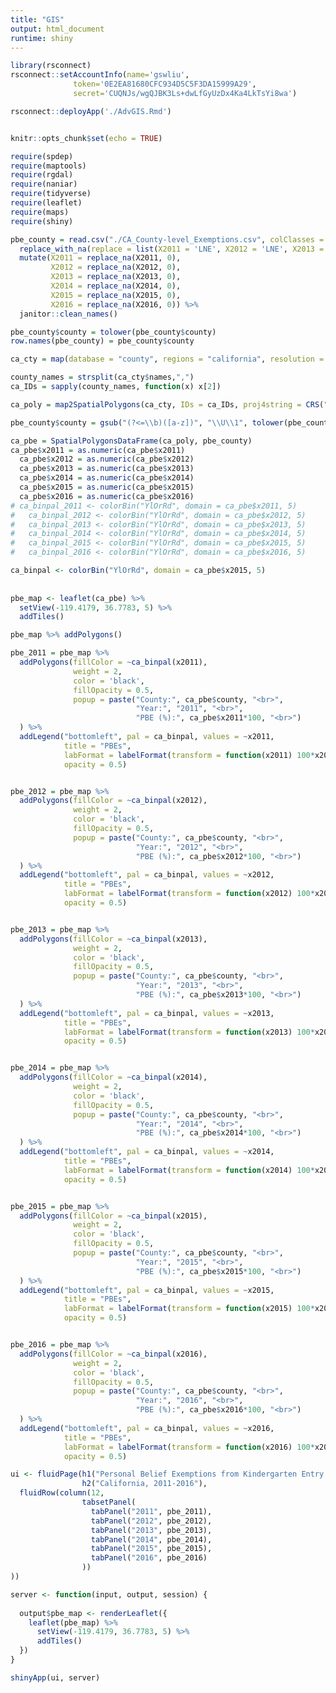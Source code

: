 ```yaml
---
title: "GIS"
output: html_document
runtime: shiny
---
```



```r
library(rsconnect)
rsconnect::setAccountInfo(name='gswliu',
			  token='0E2EA81680CFC934D5C5F3DA15999A29',
			  secret='CUQNJs/wgQJBK3Ls+dwLfGyUzDx4Ka4LkTsYi8wa')

rsconnect::deployApp('./AdvGIS.Rmd')


knitr::opts_chunk$set(echo = TRUE)

require(spdep)
require(maptools)
require(rgdal)
require(naniar)
require(tidyverse)
require(leaflet)
require(maps)
require(shiny)

pbe_county = read.csv("./CA_County-level_Exemptions.csv", colClasses = c('character')) %>% 
  replace_with_na(replace = list(X2011 = 'LNE', X2012 = 'LNE', X2013 = 'LNE', X2014 = 'LNE', X2015 = 'LNE', X2016 = 'LNE')) %>% 
  mutate(X2011 = replace_na(X2011, 0), 
         X2012 = replace_na(X2012, 0), 
         X2013 = replace_na(X2013, 0), 
         X2014 = replace_na(X2014, 0),
         X2015 = replace_na(X2015, 0),
         X2016 = replace_na(X2016, 0)) %>% 
  janitor::clean_names()

pbe_county$county = tolower(pbe_county$county)
row.names(pbe_county) = pbe_county$county

ca_cty = map(database = "county", regions = "california", resolution = 0, fill = T)

county_names = strsplit(ca_cty$names,",")
ca_IDs = sapply(county_names, function(x) x[2])

ca_poly = map2SpatialPolygons(ca_cty, IDs = ca_IDs, proj4string = CRS("+init=epsg:4326"))

pbe_county$county = gsub("(?<=\\b)([a-z])", "\\U\\1", tolower(pbe_county$county), perl=TRUE)

ca_pbe = SpatialPolygonsDataFrame(ca_poly, pbe_county)
ca_pbe$x2011 = as.numeric(ca_pbe$x2011)
  ca_pbe$x2012 = as.numeric(ca_pbe$x2012)
  ca_pbe$x2013 = as.numeric(ca_pbe$x2013)
  ca_pbe$x2014 = as.numeric(ca_pbe$x2014)
  ca_pbe$x2015 = as.numeric(ca_pbe$x2015)
  ca_pbe$x2016 = as.numeric(ca_pbe$x2016)
# ca_binpal_2011 <- colorBin("YlOrRd", domain = ca_pbe$x2011, 5)
#   ca_binpal_2012 <- colorBin("YlOrRd", domain = ca_pbe$x2012, 5)
#   ca_binpal_2013 <- colorBin("YlOrRd", domain = ca_pbe$x2013, 5)
#   ca_binpal_2014 <- colorBin("YlOrRd", domain = ca_pbe$x2014, 5)
#   ca_binpal_2015 <- colorBin("YlOrRd", domain = ca_pbe$x2015, 5)
#   ca_binpal_2016 <- colorBin("YlOrRd", domain = ca_pbe$x2016, 5)

ca_binpal <- colorBin("YlOrRd", domain = ca_pbe$x2015, 5)
  
  
pbe_map <- leaflet(ca_pbe) %>%
  setView(-119.4179, 36.7783, 5) %>%
  addTiles()

pbe_map %>% addPolygons()

pbe_2011 = pbe_map %>% 
  addPolygons(fillColor = ~ca_binpal(x2011),
              weight = 2,
              color = 'black',
              fillOpacity = 0.5,
              popup = paste("County:", ca_pbe$county, "<br>",
                            "Year:", "2011", "<br>",
                            "PBE (%):", ca_pbe$x2011*100, "<br>")
  ) %>% 
  addLegend("bottomleft", pal = ca_binpal, values = ~x2011,
            title = "PBEs",
            labFormat = labelFormat(transform = function(x2011) 100*x2011, suffix = "%"),
            opacity = 0.5)


pbe_2012 = pbe_map %>% 
  addPolygons(fillColor = ~ca_binpal(x2012),
              weight = 2,
              color = 'black',
              fillOpacity = 0.5,
              popup = paste("County:", ca_pbe$county, "<br>",
                            "Year:", "2012", "<br>",
                            "PBE (%):", ca_pbe$x2012*100, "<br>")
  ) %>% 
  addLegend("bottomleft", pal = ca_binpal, values = ~x2012,
            title = "PBEs",
            labFormat = labelFormat(transform = function(x2012) 100*x2012, suffix = "%"),
            opacity = 0.5)


pbe_2013 = pbe_map %>% 
  addPolygons(fillColor = ~ca_binpal(x2013),
              weight = 2,
              color = 'black',
              fillOpacity = 0.5,
              popup = paste("County:", ca_pbe$county, "<br>",
                            "Year:", "2013", "<br>",
                            "PBE (%):", ca_pbe$x2013*100, "<br>")
  ) %>% 
  addLegend("bottomleft", pal = ca_binpal, values = ~x2013,
            title = "PBEs",
            labFormat = labelFormat(transform = function(x2013) 100*x2013, suffix = "%"),
            opacity = 0.5)


pbe_2014 = pbe_map %>% 
  addPolygons(fillColor = ~ca_binpal(x2014),
              weight = 2,
              color = 'black',
              fillOpacity = 0.5,
              popup = paste("County:", ca_pbe$county, "<br>",
                            "Year:", "2014", "<br>",
                            "PBE (%):", ca_pbe$x2014*100, "<br>")
  ) %>% 
  addLegend("bottomleft", pal = ca_binpal, values = ~x2014,
            title = "PBEs",
            labFormat = labelFormat(transform = function(x2014) 100*x2014, suffix = "%"),
            opacity = 0.5)


pbe_2015 = pbe_map %>% 
  addPolygons(fillColor = ~ca_binpal(x2015),
              weight = 2,
              color = 'black',
              fillOpacity = 0.5,
              popup = paste("County:", ca_pbe$county, "<br>",
                            "Year:", "2015", "<br>",
                            "PBE (%):", ca_pbe$x2015*100, "<br>")
  ) %>% 
  addLegend("bottomleft", pal = ca_binpal, values = ~x2015,
            title = "PBEs",
            labFormat = labelFormat(transform = function(x2015) 100*x2015, suffix = "%"),
            opacity = 0.5)


pbe_2016 = pbe_map %>% 
  addPolygons(fillColor = ~ca_binpal(x2016),
              weight = 2,
              color = 'black',
              fillOpacity = 0.5,
              popup = paste("County:", ca_pbe$county, "<br>",
                            "Year:", "2016", "<br>",
                            "PBE (%):", ca_pbe$x2016*100, "<br>")
  ) %>% 
  addLegend("bottomleft", pal = ca_binpal, values = ~x2016,
            title = "PBEs",
            labFormat = labelFormat(transform = function(x2016) 100*x2016, suffix = "%"),
            opacity = 0.5)
```

```r
ui <- fluidPage(h1("Personal Belief Exemptions from Kindergarten Entry Vaccinations"),
                h2("California, 2011-2016"),
  fluidRow(column(12,
                tabsetPanel(
                  tabPanel("2011", pbe_2011),
                  tabPanel("2012", pbe_2012),
                  tabPanel("2013", pbe_2013),
                  tabPanel("2014", pbe_2014),
                  tabPanel("2015", pbe_2015),
                  tabPanel("2016", pbe_2016)
                ))
))

server <- function(input, output, session) {
  
  output$pbe_map <- renderLeaflet({
    leaflet(pbe_map) %>%
      setView(-119.4179, 36.7783, 5) %>%
      addTiles() 
  })
}

shinyApp(ui, server)
```

